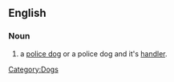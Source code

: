 ==English==
{{wikipedia}}
===Noun===
{{en-noun|sg=k-9 [[unit]]}}

# a [[police dog]] or a police dog and it's [[handler]].

[[Category:Dogs]]
